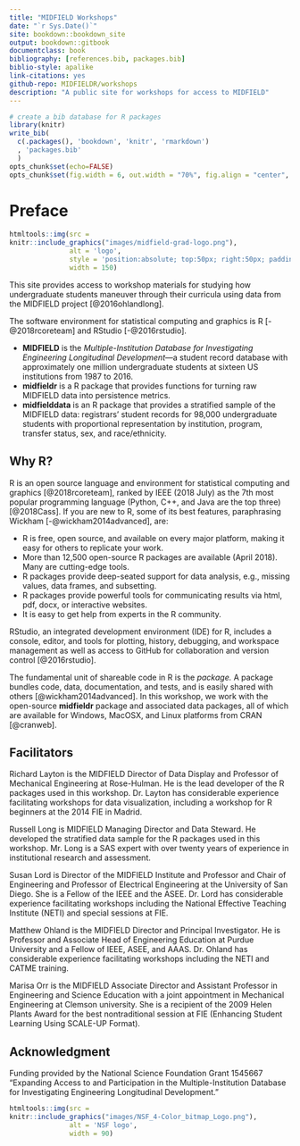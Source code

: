 ```yaml
--- 
title: "MIDFIELD Workshops"
date: "`r Sys.Date()`"
site: bookdown::bookdown_site
output: bookdown::gitbook
documentclass: book
bibliography: [references.bib, packages.bib]
biblio-style: apalike
link-citations: yes
github-repo: MIDFIELDR/workshops
description: "A public site for workshops for access to MIDFIELD"
---
```


```r
# create a bib database for R packages
library(knitr)
write_bib(
  c(.packages(), 'bookdown', 'knitr', 'rmarkdown')
  , 'packages.bib'
  )
opts_chunk$set(echo=FALSE)
opts_chunk$set(fig.width = 6, out.width = "70%", fig.align = "center", fig.asp = 0.618)
```

# Preface {- #preface}

```r
htmltools::img(src = 
knitr::include_graphics("images/midfield-grad-logo.png"), 
               alt = 'logo', 
               style = 'position:absolute; top:50px; right:50px; padding:0px;',
               width = 150)
```

This site provides access to workshop materials for studying how undergraduate students maneuver through their curricula using data from the MIDFIELD project [@2016ohlandlong].  

The software environment for statistical computing and graphics is R  [-@2018rcoreteam] and RStudio [-@2016rstudio]. 


- **MIDFIELD** is the *Multiple-Institution Database for Investigating Engineering Longitudinal Development*---a student record database with approximately one million undergraduate students at sixteen US institutions from 1987 to 2016.  
- **midfieldr** is a R package that provides functions for turning raw MIDFIELD data into persistence metrics.  
- **midfielddata** is an R package  that provides a stratified sample of the MIDFIELD data: registrars' student records for 98,000 undergraduate students with proportional representation by institution, program, transfer status, sex, and race/ethnicity.  


## Why R? {-}

R is an open source language and environment for statistical computing and graphics [@2018rcoreteam], ranked by IEEE (2018 July) as the 7th most popular programming language (Python, C++, and Java are the top three) [@2018Cass]. If you are new to R, some of its best features, paraphrasing Wickham  [-@wickham2014advanced], are: 


- R is free, open source, and available on every major platform, making it easy for others to replicate your work.
- More than 12,500 open-source R packages are available (April 2018). Many are cutting-edge tools. 
- R packages provide deep-seated support for data analysis, e.g., missing values, data frames, and subsetting.
- R packages provide powerful tools for communicating results via html, pdf, docx, or interactive websites.
- It is easy to get help from experts in the R community.


RStudio, an integrated development environment (IDE) for R, includes a console, editor, and tools for plotting, history, debugging, and workspace management as well as access to GitHub for collaboration and version control  [@2016rstudio]. 

The fundamental unit of shareable code in R is the *package.* A package bundles code, data, documentation, and tests, and is easily shared with others [@wickham2014advanced]. In this workshop, we work with the open-source **midfieldr** package and associated data packages, all of which are available for Windows, MacOSX, and Linux platforms from CRAN [@cranweb]. 


## Facilitators {-}

Richard Layton is the MIDFIELD Director of Data Display and Professor of Mechanical Engineering at Rose-Hulman. He is the lead developer of the R packages used in this workshop. Dr. Layton has considerable experience facilitating workshops for data visualization, including a workshop for R beginners at the 2014 FIE in Madrid.

Russell Long is MIDFIELD Managing Director and Data Steward. He developed the stratified data sample for the R packages used in this workshop. Mr. Long is a SAS expert with over twenty years of experience in institutional research and assessment. 

Susan Lord is Director of the MIDFIELD Institute and Professor and Chair of Engineering and Professor of Electrical Engineering at the University of San Diego. She is a Fellow of the IEEE and the ASEE. Dr. Lord has considerable experience facilitating workshops including the National Effective Teaching Institute (NETI) and special sessions at FIE.

Matthew Ohland is the MIDFIELD Director and Principal Investigator. He is Professor and Associate Head of Engineering Education at Purdue University and a Fellow of IEEE, ASEE, and AAAS. Dr. Ohland has considerable experience facilitating workshops including the NETI and CATME training.

Marisa Orr is the MIDFIELD Associate Director and Assistant Professor in Engineering and Science Education with a joint appointment in Mechanical Engineering at Clemson university. She is a recipient of the 2009 Helen Plants Award for the best nontraditional session at FIE (Enhancing Student Learning Using SCALE-UP Format).


## Acknowledgment {-}

Funding provided by the National Science Foundation Grant 1545667 "Expanding Access to and Participation in the Multiple-Institution Database for Investigating Engineering Longitudinal Development." 

```r
htmltools::img(src = 
knitr::include_graphics("images/NSF_4-Color_bitmap_Logo.png"), 
               alt = 'NSF logo', 
               width = 90)
```




